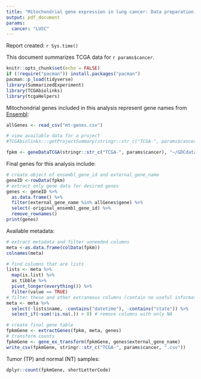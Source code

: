 ```yaml
---
title: "Mitochondrial gene expression in lung cancer: Data preparation, `r params$cancer`"
output: pdf_document
params:
  cancer: "LUSC"
---
```


Report created: `r Sys.time()`

This document summarizes TCGA data for `r params$cancer`.

```r
knitr::opts_chunk$set(echo = FALSE)
if (!require("pacman")) install.packages("pacman")
pacman::p_load(tidyverse)
library(SummarizedExperiment)
library(TCGAbiolinks)
library(tcgaHelpers)
```

Mitochondrial genes included in this analysis represent gene names from [Ensembl](https://uswest.ensembl.org/index.html):

```r
allGenes <- read_csv("mt-genes.csv")
```

```r
# view available data for a project
#TCGAbiolinks:::getProjectSummary(stringr::str_c("TCGA-", params$cancer)
```

```r
fpkm <- geneDataTCGA(stringr::str_c("TCGA-", params$cancer), "~/GDCdata/")
```

Final genes for this analysis include:

```r
# create object of ensembl_gene_id and external_gene_name
geneID <-rowData(fpkm)
# extract only gene data for desired genes
genes <- geneID %>%
  as.data.frame() %>%
  filter(external_gene_name %in% allGenes$gene) %>%
  select(-original_ensembl_gene_id) %>%
  remove_rownames()
print(genes)
```

Available metadata:

```r
# extract metadata and filter unneeded columns
meta <-as.data.frame(colData(fpkm))
colnames(meta)
```

```r
# find columns that are lists
lists <- meta %>%
  map(is.list) %>%
  as_tibble %>%
  pivot_longer(everything()) %>%
  filter(value == TRUE)
# filter these and other extraneous columns (contain no useful information)
meta <- meta %>%
  select(-lists$name, -contains("datetime"), -contains("state")) %>%
  select_if(~sum(!is.na(.)) > 0) # remove columns with only NA
```

```r
# create final gene table
fpkmGene <- extractGenes(fpkm, meta, genes)
# transform counts
fpkmGene <- gene_ex_transform(fpkmGene, genes$external_gene_name)
write_csv(fpkmGene, stringr::str_c("TCGA-", params$cancer, ".csv"))
```

Tumor (TP) and normal (NT) samples:

```r
dplyr::count(fpkmGene, shortLetterCode)
```
